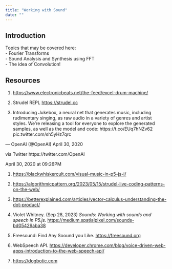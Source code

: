 ```yaml
---
title: "Working with Sound"
date: ""
---
```


## Introduction
Topics that may be covered here:\
- Fourier Transforms\
- Sound Analysis and Synthesis using FFT\
- The idea of Convolution!

## Resources

1. <https://www.electronicbeats.net/the-feed/excel-drum-machine/>

2. Strudel REPL <https://strudel.cc>

3. Introducing Jukebox, a neural net that generates music, including rudimentary singing, as raw audio in a variety of genres and artist styles. We're releasing a tool for everyone to explore the generated samples, as well as the model and code: https://t.co/EUq7hNZv62 pic.twitter.com/sh5yHz7qrc

 — OpenAI (@OpenAI) April 30, 2020

 via Twitter https://twitter.com/OpenAI
 
 April 30, 2020 at 09:26PM

1. <https://blackwhiskercult.com/visual-music-in-p5-js-i/>

1. <https://algorithmicpattern.org/2023/05/15/strudel-live-coding-patterns-on-the-web/>

1. <https://betterexplained.com/articles/vector-calculus-understanding-the-dot-product/>

1. Violet Whitney. (Sep 28, 2023) *Sounds: Working with sounds and speech in P5.js*. <https://medium.spatialpixel.com/sounds-bd05429aba38>

1. Freesound: Find Any Soound you Like. <https://freesound.org>

1. WebSpeech API. <https://developer.chrome.com/blog/voice-driven-web-apps-introduction-to-the-web-speech-api/>

1. <https://dogbotic.com>



